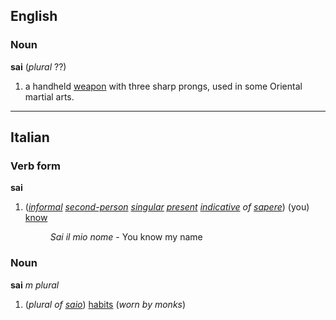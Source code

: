 ==English==
===Noun===
'''sai''' (''plural'' ??)

# a handheld [[weapon]] with three sharp prongs, used in some Oriental martial arts.

----
==Italian==
===Verb form===
'''sai'''

#(''[[informal]] [[second-person]] [[singular]] [[present]] [[indicative]] of [[sapere]]'') (you) [[know]]
#:''Sai il mio nome'' - You know my name

===Noun===
'''sai''' ''m plural''

#(''plural of [[saio]]'') [[habit]]s (''worn by monks'')